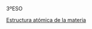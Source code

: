 3ºESO

[Estructura atómica de la materia](https://docs.google.com/presentation/d/1JFZj0P6dfv5NZN4JasNMx_OnBX0kkW_m9dBw_4-KRH4/edit?usp=sharing)